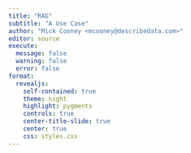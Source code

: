 ```yaml
---
title: "RAG"
subtitle: "A Use Case"
author: "Mick Cooney <mcooney@describedata.com>"
editor: source
execute:
  message: false
  warning: false
  error: false
format:
  revealjs:
    self-contained: true
    theme: night
    highlight: pygments
    controls: true
    center-title-slide: true
    center: true
    css: styles.css
---
```


